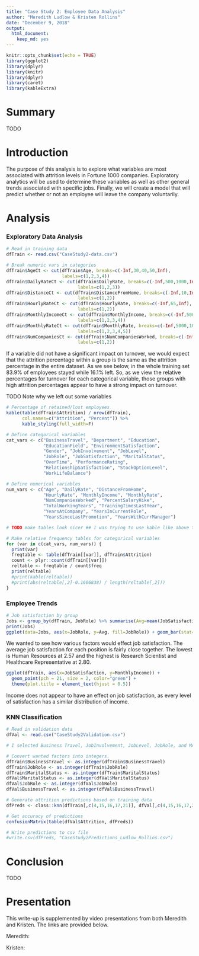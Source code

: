 ```yaml
---
title: "Case Study 2: Employee Data Analysis"
author: "Meredith Ludlow & Kristen Rollins"
date: "December 9, 2018"
output:
  html_document:
    keep_md: yes
---
```


```r
knitr::opts_chunk$set(echo = TRUE)
library(ggplot2)
library(dplyr)
library(knitr)
library(dplyr)
library(caret)
library(kableExtra)
```

# Summary

TODO 

# Introduction

The purpose of this analysis is to explore what variables are most associated with attrition levels in Fortune 1000 companies. Exploratory analytics will be used to determine these variables as well as other general trends associated with specific jobs. Finally, we will create a model that will predict whether or not an employee will leave the company voluntarily.

# Analysis

### Exploratory Data Analysis

```r
# Read in training data
dfTrain <- read.csv("CaseStudy2-data.csv")

# Break numeric vars in categories
dfTrain$AgeCt <- cut(dfTrain$Age, breaks=c(-Inf,30,40,50,Inf),
                     labels=c(1,2,3,4))
dfTrain$DailyRateCt <- cut(dfTrain$DailyRate, breaks=c(-Inf,500,1000,Inf),
                           labels=c(1,2,3))
dfTrain$DistanceCt <- cut(dfTrain$DistanceFromHome, breaks=c(-Inf,10,Inf),
                           labels=c(1,2))
dfTrain$HourlyRateCt <- cut(dfTrain$HourlyRate, breaks=c(-Inf,65,Inf),
                           labels=c(1,2))
dfTrain$MonthlyIncomeCt <- cut(dfTrain$MonthlyIncome, breaks=c(-Inf,5000,10000,15000,Inf),
                           labels=c(1,2,3,4))
dfTrain$MonthlyRateCt <- cut(dfTrain$MonthlyRate, breaks=c(-Inf,5000,10000,15000,20000,Inf),
                           labels=c(1,2,3,4,5))
dfTrain$NumCompaniesCt <- cut(dfTrain$NumCompaniesWorked, breaks=c(-Inf,4,Inf),
                           labels=c(1,2))
```

If a variable did not have a significant impact on turnover, we would expect that the attrition percentage within a group is the same as the attrition percentage in the entire dataset. As we see below, in the whole training set 83.9% of employees stayed while 16.1% left. So, as we view the relative percentages for turnover for each categorical variable, those groups with high attrition percentages appear to have a strong impact on turnover.

TODO Note why we left out some variables

```r
# Percentage of retained/lost employees
kable(table(dfTrain$Attrition) / nrow(dfTrain), 
      col.names=c("Attrition", "Percent")) %>% 
      kable_styling(full_width=F)

# Define categorical variables
cat_vars <- c("BusinessTravel", "Department", "Education", 
              "EducationField", "EnvironmentSatisfaction",
              "Gender", "JobInvolvement", "JobLevel",
              "JobRole", "JobSatisfaction", "MaritalStatus",
              "OverTime", "PerformanceRating", 
              "RelationshipSatisfaction", "StockOptionLevel", 
              "WorkLifeBalance")

# Define numerical variables
num_vars <- c("Age", "DailyRate", "DistanceFromHome", 
              "HourlyRate", "MonthlyIncome", "MonthlyRate", 
              "NumCompaniesWorked", "PercentSalaryHike",
              "TotalWorkingYears", "TrainingTimesLastYear", 
              "YearsAtCompany", "YearsInCurrentRole", 
              "YearsSinceLastPromotion", "YearsWithCurrManager")

# TODO make tables look nicer ## I was trying to use kable like above to make these look nice but it wasn't working. When I put it on the table function it errors out when you divide it by count$freq

# Make relative frequency tables for categorical variables
for (var in c(cat_vars, num_vars)) {
  print(var)
  freqtable <- table(dfTrain[[var]], dfTrain$Attrition)
  count <- plyr::count(dfTrain[[var]])
  reltable <- freqtable / count$freq
  print(reltable)
  #print(kable(reltable))
  #print(abs(reltable[,2]-0.1606838) / length(reltable[,2]))
}
```

### Employee Trends

```r
# Job satisfaction by group
Jobs <- group_by(dfTrain, JobRole) %>% summarise(Avg=mean(JobSatisfaction, na.rm=TRUE))
print(Jobs)
ggplot(data=Jobs, aes(x=JobRole, y=Avg, fill=JobRole)) + geom_bar(stat='identity', colour = 'black') + coord_flip() + theme(legend.position="none") + theme(plot.title = element_text(hjust = 0.5))
```

We wanted to see how various factors would effect job satisfaction. The average job satisfaction for each position is fairly close together. The lowest is Human Resources at 2.57 and the highest is Research Scientist and Healthcare Representative at 2.80. 

```r
ggplot(dfTrain, aes(x=JobSatisfaction, y=MonthlyIncome)) + 
  geom_point(pch = 21, size = 2, color="green") +
  theme(plot.title = element_text(hjust = 0.5))
```

Income does not appear to have an effect on job satisfaction, as every level of satisfaction has a similar distribution of income.

### KNN Classification

```r
# Read in validation data
dfVal <- read.csv("CaseStudy2Validation.csv")

# I selected Business Travel, JobInvolvement, JobLevel, JobRole, and MAritalStatus because they looked the most different from the attrition percentages of the group as a whole. We can come up with a better justification later?

# Convert wanted factors into integers.
dfTrain$BusinessTravel <- as.integer(dfTrain$BusinessTravel)
dfTrain$JobRole <- as.integer(dfTrain$JobRole)
dfTrain$MaritalStatus <- as.integer(dfTrain$MaritalStatus)
dfVal$MaritalStatus <- as.integer(dfVal$MaritalStatus)
dfVal$JobRole <- as.integer(dfVal$JobRole)
dfVal$BusinessTravel <- as.integer(dfVal$BusinessTravel)

# Generate attrition predictions based on training data
dfPreds <- class::knn(dfTrain[,c(4,15,16,17,21)], dfVal[,c(4,15,16,17,21)], dfTrain$Attrition, k=5)

# Get accuracy of predictions
confusionMatrix(table(dfVal$Attrition, dfPreds))

# Write predictions to csv file
#write.csv(dfPreds, "CaseStudy2Predictions_Ludlow_Rollins.csv")
```

# Conclusion

TODO

# Presentation

This write-up is supplemented by video presentations from both Meredith and Kristen. The links are provided below.

Meredith: 

Kristen: 

